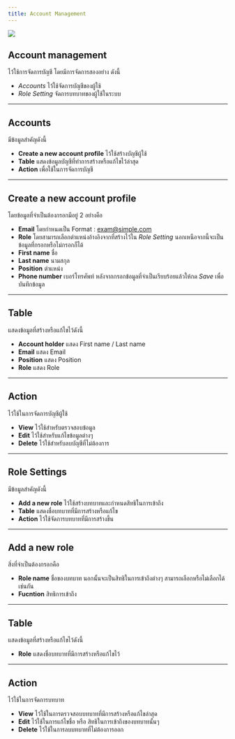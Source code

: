 ```yaml
---
title: Account Management
---
```


![](/img/Account-manage.jpeg)

## **Account management** 
ไว้ใช้การจัดการบัญชี โดยมีการจัดการสองอย่าง ดังนี้
- *Accounts* ไว้ใช้จัดการบัญชีของผู้ใช้
- *Role Setting* จัดการบทบาทของผู้ใช้ในระบบ

---
<Tabs className="unique-tabs">

<TabItem value="Accounts">

## **Accounts** 
มีข้อมูลสำคัญดังนี้
- **Create a new account profile** ไว้ใช้สร้างบัญชีผู้ใช้
- **Table** แสดงข้อมูลบัญชีที่ทำการสร้างหรือแก้ไขไว้ล่าสุด
- **Action** เพื่อใช้ในการจัดการบัญชี

---
## **Create a new account profile**
โดยข้อมูลที่จำเป็นต้องกรอกมีอยู่ 2 อย่างคือ
- **Email** โดยกำหนดเป็น Format : exam@simple.com
- **Role** โดยสามารถเลือกตำแหน่งอ้างอิงจากที่สร้างไว้ใน _Role Setting_
นอกเหนือจากนี้จะเป็นข้อมูลที่กรอกหรือไม่กรอกก็ได้
- **First name** ชื่อ
- **Last name** นามสกุล
- **Position** ตำแหน่ง
- **Phone number** เบอร์โทรศัพท์
หลังจากกรอกข้อมูลที่จำเป็นเรียบร้อยแล้วให้กด _Save_ เพื่อบันทึกข้อมูล

---
## **Table**
แสดงข้อมูลที่สร้างหรือแก้ไขไว้ดังนี้
 - **Account holder** แสดง First name / Last name
 - **Email** แสดง Email
 - **Position** แสดง Position
 - **Role** แสดง Role

---
## **Action**
ไว้ใช้ในการจัดการบัญชีผู้ใช้
- **View** ไว้ใช้สำหรับตรวจสอบข้อมูล
- **Edit** ไว้ใช้สำหรับแก้ไขข้อมูลต่างๆ
- **Delete** ไว้ใช้สำหรับลบบัญชีที่ไม่ต้องการ

---
</TabItem>

<TabItem value="Role Settings">

## **Role Settings**
มีข้อมูลสำคัญดังนี้
- **Add a new role** ไว้ใช้สร้างบทบาทและกำหนดสิทธิในการเข้าถึง
- **Table** แสดงชื่อบทบาทที่มีการสร้างหรือแก้ไข
- **Action** ไว้ใช้จัดการบทบาทที่มีการสร้างขึ้น

---
## **Add a new role**
สิ่งที่จำเป็นต้องกรอกคือ 
- **Role name** ชื่อของบทบาท
นอกนั้นจะเป็นสิทธิในการเข้าถึงต่างๆ สามารถเลือกหรือไม่เลือกได้เช่นกัน
- **Fucntion** สิทธิการเข้าถึง

---
## **Table**
แสดงข้อมูลที่สร้างหรือแก้ไขไว้ดังนี้
- **Role** แสดงชื่อบทบาทที่มีการสร้างหรือแก้ไขไว้

---
## **Action**
ไว้ใช้ในการจัดการบทบาท
- **View** ไว้ใช้ในการตรวจสอบบทบาทที่มีการสร้างหรือแก้ไขล่าสุด
- **Edit** ไว้ใช้ในการแก้ไขชื่อ หรือ สิทธิในการเข้าถึงของบทบาทนั้นๆ
- **Delete** ไว้ใช้ในการลบบทบาทที่ไม่ต้องการออก


</TabItem>
</Tabs>